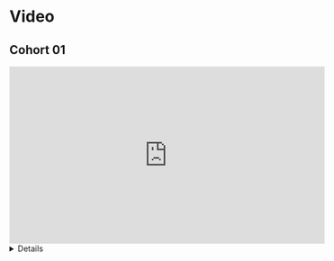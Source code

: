 # Video {-}

## Cohort 01

<iframe width="560" height="315" src="https://www.youtube.com/embed/LINKCODE" title="YouTube video player" frameborder="0" allow="accelerometer; autoplay; clipboard-write; encrypted-media; gyroscope; picture-in-picture" allowfullscreen></iframe>

<summary><details>
```
LOG
```
</details>
</summary>
